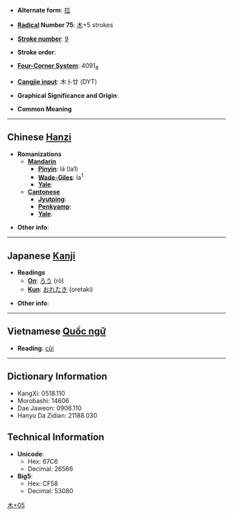 * '''Alternate form''': [[拉]]

* '''[[Wiktionary:Chinese radical index| Radical]] Number 75''': [[Wiktionary:Chinese radical index 木|木]]+5 strokes

* '''[[Wiktionary:Chinese total strokes index|Stroke number]]''': [[Wiktionary:Chinese total strokes index 9|9]]

* '''Stroke order''': 

* '''[[Wiktionary:Chinese four corner index|Four-Corner System]]''': 4091<sub>8</sub>

* '''[[Wiktionary:Chinese Cangjie index|Cangjie input]]''': 木卜廿 (DYT)

* '''Graphical Significance and Origin''': 

* '''Common Meaning''' [[Category:CJKV Character articles lacking a common meaning|木+05]]

----

== Chinese [[Hanzi]] ==

* '''Romanizations'''
** '''[[Mandarin]]'''
*** '''[[Pinyin]]''': lā (la1)
*** '''[[Wade-Giles]]''': la<sup>1</sup>
*** '''[[Yale]]''': 
** '''[[Cantonese]]'''
*** '''[[Jyutping]]''':
*** '''[[Penkyamp]]''': 
*** '''[[Yale]]''': 

* '''Other info''': 

----

== Japanese [[Kanji]] ==

* '''Readings'''
** '''[[On]]''': [[ろう]] (rō)
** '''[[Kun]]''': [[おれたき]] (oretaki)

* '''Other info''':  

----

== Vietnamese [[Quốc ngữ]] ==

* '''Reading''': [[cũi]]

----

== Dictionary Information ==

* KangXi: 0518.110
* Morobashi: 14606
* Dae Jaweon: 0906.110
* Hanyu Da Zidian: 21188.030

== Technical Information ==

* '''Unicode''':
** Hex: 67C6
** Decimal: 26566
* '''Big5''':
** Hex: CF58
** Decimal: 53080
